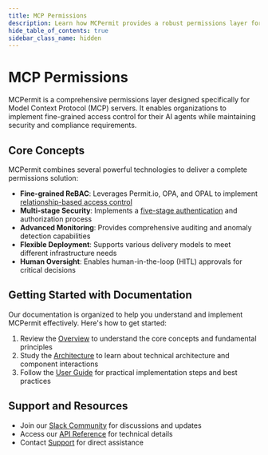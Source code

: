 ```yaml
---
title: MCP Permissions
description: Learn how MCPermit provides a robust permissions layer for Model Context Protocol (MCP) servers, ensuring secure and controlled access for AI agents
hide_table_of_contents: true
sidebar_class_name: hidden
---
```


# MCP Permissions

MCPermit is a comprehensive permissions layer designed specifically for Model Context Protocol (MCP) servers. It enables organizations to implement fine-grained access control for their AI agents while maintaining security and compliance requirements.

## Core Concepts

MCPermit combines several powerful technologies to deliver a complete permissions solution:

- **Fine-grained ReBAC**: Leverages Permit.io, OPA, and OPAL to implement [relationship-based access control](https://www.permit.io/blog/what-is-rebac)
- **Multi-stage Security**: Implements a [five-stage authentication](/mcp-permissions/architecture/#five-stages-of-access-control) and authorization process
- **Advanced Monitoring**: Provides comprehensive auditing and anomaly detection capabilities
- **Flexible Deployment**: Supports various delivery models to meet different infrastructure needs
- **Human Oversight**: Enables human-in-the-loop (HITL) approvals for critical decisions

## Getting Started with Documentation

Our documentation is organized to help you understand and implement MCPermit effectively. Here's how to get started:

1. Review the [Overview](/mcp-permissions/overview/) to understand the core concepts and fundamental principles
2. Study the [Architecture](/mcp-permissions/architecture/) to learn about technical architecture and component interactions
3. Follow the [User Guide](/mcp-permissions/guide/) for practical implementation steps and best practices

## Support and Resources

- Join our [Slack Community](https://permit-io.slack.com/join/shared_invite/zt-nz6yjgnp-RlP9rtOPwO0n0aH_vLbmBQ#/shared-invite/email) for discussions and updates
- Access our [API Reference](https://api.permit.io/v2/redoc) for technical details
- Contact [Support](mailto:support@permit.io) for direct assistance 